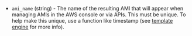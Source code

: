 <!-- Code generated from the comments of the AMIConfig struct in builder/amazon/common/ami_config.go; DO NOT EDIT MANUALLY -->

- `ami_name` (string) - The name of the resulting AMI that will appear when managing AMIs in the
  AWS console or via APIs. This must be unique. To help make this unique,
  use a function like timestamp (see [template
  engine](../templates/engine) for more info).

